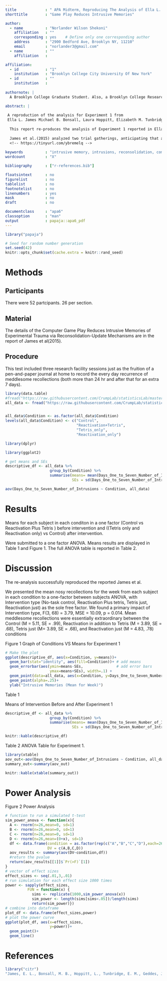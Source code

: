 ```yaml
---
title             : " APA Midterm, Reproducing The Analysis of Ella L. James et al(2015)"
shorttitle        : "Game Play Reduces Intrusive Memories"

author: 
  - name          : "Norlander Wilson Shekoni"
    affiliation   : ""
    corresponding : yes    # Define only one corresponding author
    address       : "2900 Bedford Ave, Brooklyn NY, 11210"
    email         : "norlander3@gmail.com"
  - name          : "" 
    affiliation   : 

affiliation:
  - id            : "1"
    institution   : "Brooklyn College City University Of New York"
  - id            : ""
    institution   : 
    
authornote: |
  A Brooklyn College Graduate Student. Also, a Brooklyn College Research Assistant. 

abstract: |
 
 A reproduction of the analysis for Experiment 1 from
 Ella L. James Michael B. Bonsall, Laura Hoppitt, Elizabeth M. Tunbridge, John R. Geddes, Amy L. Milton. 
 
  This report re-produces the analysis of Experiment 1 reported in Ella L.James and John R. Geddes (2015). The data was downloaded from ("https://raw.githubusercontent.com/CrumpLab/statisticsLab/master/data/Jamesetal2015Experiment2.csv") 
  
  James et al.(2015) analyzed two trial gatherings, anticipating that a gathering that finished a memory-reactivation task in addition to Tetris amusement play would demonstrate a lower recurrence of meddling recollections of an awful film, compared with a control bunch given no undertakings. The reactivation-in addition to Tetris gathering (n = 26) finished a memory-reactivation task—introduction of 11 film stills pursued by a filler task for 10 min and afterward played Tetris for 12 min. The control gathering (n = 26) was neither given the memory-reactivation task nor played Tetris; rather, after the 10-min filler task, they had a 12-min break in which there was no undertaking. Along these lines, the two gatherings kept on chronicle meddling recollections for 7 (Days 1– 7). they predicted that reconsolidation of a reactivated visual memory of experimental trauma could be disrupted by engaging in a visuospatial task that would compete for visual working memory resources. 
  <!-- https://tinyurl.com/ybremelq -->
  
keywords          : "intrusive memory, intrusions, reconsolidation, computer game, involuntary memory, trauma film, mental imagery, emotion, open data, open materials"
wordcount         : "X"

bibliography      : ["r-references.bib"]

floatsintext      : no
figurelist        : no
tablelist         : no
footnotelist      : no
linenumbers       : yes
mask              : no
draft             : no

documentclass     : "apa6"
classoption       : "man"
output            : papaja::apa6_pdf
---
```


```r
library("papaja")
```

```r
# Seed for random number generation
set.seed(42)
knitr::opts_chunk$set(cache.extra = knitr::rand_seed)
```



# Methods
 <!-- 21-word solution (Simmons, Nelson & Simonsohn, 2012; retrieved from http://ssrn.com/abstract=2160588) -->

## Participants
There were 52 partcipants. 26 per section.  

## Material
The details of the Computer Game Play Reduces Intrusive Memories of Experimental Trauma via Reconsolidation-Update Mechanisms are in the report of James et al(2015). 

## Procedure
This test included three research facility sessions just as the fruition of a pen-and-paper journal at home to record the every day recurrence of meddlesome recollections (both more than 24 hr and after that for an extra 7 days).

```r
library(data.table)
#fread("https://raw.githubusercontent.com/CrumpLab/statisticsLab/master/data/Jamesetal2015Experiment2.csv")
all_data <- fread("https://raw.githubusercontent.com/CrumpLab/statisticsLab/master/data/Jamesetal2015Experiment2.csv")


all_data$Condition <- as.factor(all_data$Condition)
levels(all_data$Condition) <- c("Control",
                                "Reactivation+Tetris", 
                                "Tetris_only",
                                "Reactivation_only")

library(dplyr)

library(ggplot2)

# get means and SEs
descriptive_df <- all_data %>% 
                    group_by(Condition) %>% 
                    summarise(means= mean(Days_One_to_Seven_Number_of_Intrusions),
                              SEs = sd(Days_One_to_Seven_Number_of_Intrusions)/sqrt(length(Days_One_to_Seven_Number_of_Intrusions)))

aov(Days_One_to_Seven_Number_of_Intrusions ~ Condition, all_data)

```


# Results
Means for each subject in each conditon in a one factor (Control vs Reactivation Plus Tetris ) before intervention and ((Tetris only and Reactivation only) vs Control) after intervention.

Were submitted to a one factor ANOVA. Means results are displayed in Table 1 and Figure 1. The full ANOVA table is reported in Table 2. 


# Discussion
The re-analysis successfully reproduced the reported James et al. 

We presented the mean nosy recollections for the week from each subject in each condition to a one-factor between subjects ANOVA, with Intervention type (No-task control, Reactivation Plus tetris, Tetris just, Reactivation just) as the sole free factor. We found a primary impact of Intervention type, F(3, 68) = 3.79, MSE = 10.09, p = 0.014. Mean meddlesome recollections were essentially extraordinary between the Control (M = 5.11, SE = .99), Reactivation in addition to Tetris (M = 3.89, SE = .68), Tetris just (M= 3.89, SE = .68), and Reactivation just (M = 4.83, .78) conditions 


\newpage
Figure 1 
Graph of Conditions VS Means for Experiment 1
```r
# Make the plot
ggplot(descriptive_df, aes(x=Condition, y=means))+ 
  geom_bar(stat="identity", aes(fill=Condition))+ # add means
  geom_errorbar(aes(ymin=means-SEs,               # add error bars
                    ymax=means+SEs), width=.1) +
  geom_point(data=all_data, aes(x=Condition, y=Days_One_to_Seven_Number_of_Intrusions), alpha=.5)+
  geom_point(alpha=.25)+
  ylab("Intrusive Memories (Mean for Week)")
```

\newpage
Table 1 

Means of Intervention Before and After Experiment 1

```r
descriptive_df <- all_data %>% 
                    group_by(Condition) %>% 
                    summarise(means= mean(Days_One_to_Seven_Number_of_Intrusions),
                              SEs = sd(Days_One_to_Seven_Number_of_Intrusions)/sqrt(length(Days_One_to_Seven_Number_of_Intrusions)))

knitr::kable(descriptive_df)


```

\newpage

Table 2 
ANOVA Table for Experiment 1. 

```r


library(xtable)
aov_out<-aov(Days_One_to_Seven_Number_of_Intrusions ~ Condition, all_data)
summary_out<-summary(aov_out)

knitr::kable(xtable(summary_out))
```


\newpage 

# Power Analysis 
Figure 2 
Power Analysis 
```r
# function to run a simulated t-test
sim_power_anova <- function(x){
  A <- rnorm(n=26,mean=0, sd=1)
  B <- rnorm(n=26,mean=0, sd=1)
  C <- rnorm(n=26,mean=0, sd=1)
  D <- rnorm(n=26,mean=(0+x), sd=1)
  df <- data.frame(condition = as.factor(rep(c("A","B","C","D"),each=26)),
                   DV = c(A,B,C,D))
  aov_results <- summary(aov(DV~condition,df))
  #return the pvalue
  return(aov_results[[1]]$`Pr(>F)`[1])
}
# vector of effect sizes
effect_sizes <- seq(.01,3,.01)
# run simulation for each effect size 1000 times
power <- sapply(effect_sizes, 
          FUN = function(x) {
            sims <- replicate(1000,sim_power_anova(x))
            sim_power <- length(sims[sims<.05])/length(sims)
            return(sim_power)})
# combine into dataframe
plot_df <- data.frame(effect_sizes,power)
# plot the power curve
ggplot(plot_df, aes(x=effect_sizes,
                    y=power))+
  geom_point()+
  geom_line()
```

\newpage

# References
```r
library("citr")
"James, E. L., Bonsall, M. B., Hoppitt, L., Tunbridge, E. M., Geddes, J. R., Milton, A. L., & Holmes, E. A. (2015). Computer Game Play Reduces Intrusive Memories of Experimental Trauma via Reconsolidation-Update Mechanisms. Psychological Science, 26(8), 1201-1215. doi:10.1177/0956797615583071"

 
```
\begingroup
\setlength{\parindent}{-0.5in}
\setlength{\leftskip}{0.5in}

<div id = "refs"></div>
\endgroup

